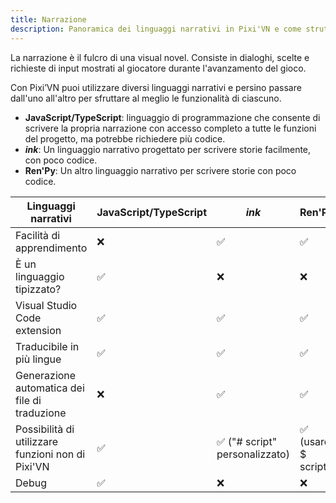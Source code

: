 ```yaml
---
title: Narrazione
description: Panoramica dei linguaggi narrativi in ​​Pixi'VN e come strutturare storie interattive utilizzando dialoghi, scelte e richieste di input.
---
```


La narrazione è il fulcro di una visual novel. Consiste in <DynamicLink href="/start/dialogue">dialoghi</DynamicLink>, <DynamicLink href="/start/choices">scelte</DynamicLink> e <DynamicLink href="/start/input">richieste di input</DynamicLink> mostrati al giocatore durante l'avanzamento del gioco.

Con Pixi’VN puoi utilizzare diversi linguaggi narrativi e persino passare dall'uno all'altro per sfruttare al meglio le funzionalità di ciascuno.

- **JavaScript/TypeScript**: linguaggio di programmazione che consente di scrivere la propria narrazione con accesso completo a tutte le funzioni del progetto, ma potrebbe richiedere più codice.
- **<DynamicLink href="/ink">_ink_</DynamicLink>**: Un linguaggio narrativo progettato per scrivere storie facilmente, con poco codice.
- **<DynamicLink href="/renpy">Ren'Py</DynamicLink>**: Un altro linguaggio narrativo per scrivere storie con poco codice.

| Linguaggi narrativi                               | JavaScript/TypeScript | _ink_                                                                         | Ren'Py             |
| ------------------------------------------------- | --------------------- | ----------------------------------------------------------------------------- | ------------------ |
| Facilità di apprendimento                         | ❌                     | ✅                                                                             | ✅                  |
| È un linguaggio tipizzato?                        | ✅                     | ❌                                                                             | ❌                  |
| Visual Studio Code extension                      | ✅                     | ✅                                                                             | ✅                  |
| Traducibile in più lingue                         | ✅                     | ✅                                                                             | ✅                  |
| Generazione automatica dei file di traduzione     | ❌                     | ✅                                                                             | ✅                  |
| Possibilità di utilizzare funzioni non di Pixi'VN | ✅                     | ✅  (<DynamicLink href="/ink/hashtag">"# script" personalizzato</DynamicLink>) | ✅ (usare $ script) |
| Debug                                             | ✅                     | ❌                                                                             | ❌                  |
